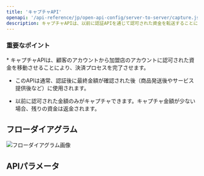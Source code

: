 ```yaml
---
title: 'キャプチャAPI'
openapi: '/api-reference/jp/open-api-config/server-to-server/capture.json POST /api/v1/server-to-server-interface/capture'
description: キャプチャAPIは、以前に認証APIを通じて認可された資金を転送することにより、支払いを完了させます。
---
```


### 重要なポイント

<Info>
  * キャプチャAPIは、顧客のアカウントから加盟店のアカウントに認可された資金を移動させることにより、決済プロセスを完了させます。

  * このAPIは通常、認証後に最終金額が確認された後（商品発送後やサービス提供後など）に使用されます。

  * 以前に認可された金額のみがキャプチャできます。キャプチャ金額が少ない場合、残りの資金は返金されます。
</Info>

## フローダイアグラム

![フローダイアグラム画像](/images/timeline-diagram/flows-API-capture.svg)

## APIパラメータ

